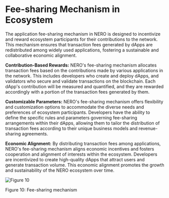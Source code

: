 
# Fee-sharing Mechanism in Ecosystem

The application fee-sharing mechanism in NERO is designed to incentivize and reward ecosystem participants for their contributions to the network. This mechanism ensures that transaction fees generated by dApps are redistributed among widely used applications, fostering a sustainable and collaborative economic alignment.

**Contribution-Based Rewards:** NERO's fee-sharing mechanism allocates transaction fees based on the contributions made by various applications in the network. This includes developers who create and deploy dApps, and validators who secure and validate transactions on the blockchain. Each dApp's contribution will be measured and quantified, and they are rewarded accordingly with a portion of the transaction fees generated by them.

**Customizable Parameters:** NERO's fee-sharing mechanism offers flexibility and customization options to accommodate the diverse needs and preferences of ecosystem participants. Developers have the ability to define the specific rules and parameters governing fee-sharing arrangements within their dApps, allowing them to tailor the distribution of transaction fees according to their unique business models and revenue-sharing agreements.

**Economic Alignment:** By distributing transaction fees among applications, NERO's fee-sharing mechanism aligns economic incentives and fosters cooperation and alignment of interests within the ecosystem. Developers are incentivized to create high-quality dApps that attract users and generate transaction volume. This economic alignment promotes the growth and sustainability of the NERO ecosystem over time.

<div style={{ height: '2rem' }} />
<div style={{ textAlign: 'center' }}>
  <img src="/assets/learn/figure10.png" alt="Figure 10" />
  <p style={{ fontStyle: 'italic' }}>Figure 10: Fee-sharing mechanism</p>
</div>

<PageFeedback path="/en/core-concepts/fee-sharing/Overview" />
